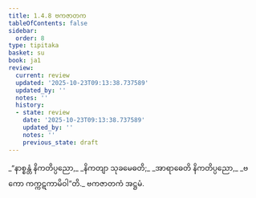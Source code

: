 ```yaml
---
title: 1.4.8 ဗကဇာတက
tableOfContents: false
sidebar:
  order: 8
type: tipitaka
basket: su
book: ja1
review:
  current: review
  updated: '2025-10-23T09:13:38.737589'
  updated_by: ''
  notes: ''
  history:
  - state: review
    date: '2025-10-23T09:13:38.737589'
    updated_by: ''
    notes: ''
    previous_state: draft
---
```



<ReviewStatus review={frontmatter.review} showDetails={true} />

<HypothesisAnnotation frontmatter={frontmatter} />

<DynamicBreadcrumb />

<Division number="38" book="ja1" e="ch" v="22" p="9">

<Paragraph number="82" type="verses" book="ja1">
_“နာစ္စန္တံ နိကတိပ္ပညော,_  
_နိကတျာ သုခမေဓတိ;_  
_အာရာဓေတိ နိကတိပ္ပညော,_  
_ဗကော ကက္ကဋကာမိဝါ”တိ._  


</Paragraph>
</Division>

<Paragraph number="83" type="center" book="ja1">
ဗကဇာတကံ အဋ္ဌမံ.
</Paragraph>